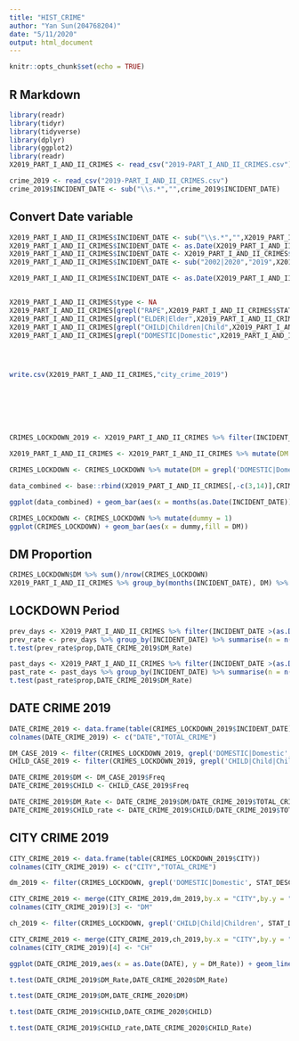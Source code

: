 ```yaml
---
title: "HIST_CRIME"
author: "Yan Sun(204768204)"
date: "5/11/2020"
output: html_document
---
```


```r
knitr::opts_chunk$set(echo = TRUE)
```

## R Markdown

```r
library(readr)
library(tidyr)
library(tidyverse)
library(dplyr)
library(ggplot2)
library(readr)
X2019_PART_I_AND_II_CRIMES <- read_csv("2019-PART_I_AND_II_CRIMES.csv")
```

```r
crime_2019 <- read_csv("2019-PART_I_AND_II_CRIMES.csv")
crime_2019$INCIDENT_DATE <- sub("\\s.*","",crime_2019$INCIDENT_DATE)
```


## Convert Date variable
```r
X2019_PART_I_AND_II_CRIMES$INCIDENT_DATE <- sub("\\s.*","",X2019_PART_I_AND_II_CRIMES$INCIDENT_DATE)
X2019_PART_I_AND_II_CRIMES$INCIDENT_DATE <- as.Date(X2019_PART_I_AND_II_CRIMES$INCIDENT_DATE,"%m/%d/%y")
X2019_PART_I_AND_II_CRIMES$INCIDENT_DATE <- X2019_PART_I_AND_II_CRIMES$INCIDENT_DATE %>% as.character()
X2019_PART_I_AND_II_CRIMES$INCIDENT_DATE <- sub("2002|2020","2019",X2019_PART_I_AND_II_CRIMES$INCIDENT_DATE)

X2019_PART_I_AND_II_CRIMES$INCIDENT_DATE <- as.Date(X2019_PART_I_AND_II_CRIMES$INCIDENT_DATE)


X2019_PART_I_AND_II_CRIMES$type <- NA
X2019_PART_I_AND_II_CRIMES[grepl("RAPE",X2019_PART_I_AND_II_CRIMES$STAT_DESC),"type"] <- "rape"
X2019_PART_I_AND_II_CRIMES[grepl("ELDER|Elder",X2019_PART_I_AND_II_CRIMES$STAT_DESC),"type"] <- "elder"
X2019_PART_I_AND_II_CRIMES[grepl("CHILD|Children|Child",X2019_PART_I_AND_II_CRIMES$STAT_DESC),"type"] <- "child"
X2019_PART_I_AND_II_CRIMES[grepl("DOMESTIC|Domestic",X2019_PART_I_AND_II_CRIMES$STAT_DESC),"type"] <- "general"




write.csv(X2019_PART_I_AND_II_CRIMES,"city_crime_2019")








```



```r
CRIMES_LOCKDOWN_2019 <- X2019_PART_I_AND_II_CRIMES %>% filter(INCIDENT_DATE >"2019-03-19", INCIDENT_DATE < "2019-05-04")
```





```r

X2019_PART_I_AND_II_CRIMES <- X2019_PART_I_AND_II_CRIMES %>% mutate(DM = grepl('DOMESTIC|Domestic', STAT_DESC))

CRIMES_LOCKDOWN <- CRIMES_LOCKDOWN %>% mutate(DM = grepl('DOMESTIC|Domestic', STAT_DESC))

data_combined <- base::rbind(X2019_PART_I_AND_II_CRIMES[,-c(3,14)],CRIMES_LOCKDOWN)

ggplot(data_combined) + geom_bar(aes(x = months(as.Date(INCIDENT_DATE)), fill = DM))

CRIMES_LOCKDOWN <- CRIMES_LOCKDOWN %>% mutate(dummy = 1)
ggplot(CRIMES_LOCKDOWN) + geom_bar(aes(x = dummy,fill = DM))
```


## DM Proportion

```r
CRIMES_LOCKDOWN$DM %>% sum()/nrow(CRIMES_LOCKDOWN)
X2019_PART_I_AND_II_CRIMES %>% group_by(months(INCIDENT_DATE), DM) %>% summarise(n = n()) %>% mutate(prop = n/sum(n))
```

## LOCKDOWN Period

```r
prev_days <- X2019_PART_I_AND_II_CRIMES %>% filter(INCIDENT_DATE >(as.Date("2019-03-19")-30), INCIDENT_DATE < (as.Date("2019-05-04")-30))
prev_rate <- prev_days %>% group_by(INCIDENT_DATE) %>% summarise(n = n(),DM = sum(DM)) %>% mutate(prop = DM/n) 
t.test(prev_rate$prop,DATE_CRIME_2019$DM_Rate)

past_days <- X2019_PART_I_AND_II_CRIMES %>% filter(INCIDENT_DATE >(as.Date("2019-03-19")+30), INCIDENT_DATE < (as.Date("2019-05-04")+30))
past_rate <- past_days %>% group_by(INCIDENT_DATE) %>% summarise(n = n(),DM = sum(DM)) %>% mutate(prop = DM/n) 
t.test(past_rate$prop,DATE_CRIME_2019$DM_Rate)
```


## DATE CRIME 2019

```r
DATE_CRIME_2019 <- data.frame(table(CRIMES_LOCKDOWN_2019$INCIDENT_DATE))
colnames(DATE_CRIME_2019) <- c("DATE","TOTAL_CRIME")

DM_CASE_2019 <- filter(CRIMES_LOCKDOWN_2019, grepl('DOMESTIC|Domestic', STAT_DESC))$INCIDENT_DATE %>% table() %>% data.frame()
CHILD_CASE_2019 <- filter(CRIMES_LOCKDOWN_2019, grepl('CHILD|Child|Children', STAT_DESC))$INCIDENT_DATE %>% table() %>% data.frame()

DATE_CRIME_2019$DM <- DM_CASE_2019$Freq
DATE_CRIME_2019$CHILD <- CHILD_CASE_2019$Freq

DATE_CRIME_2019$DM_Rate <- DATE_CRIME_2019$DM/DATE_CRIME_2019$TOTAL_CRIME
DATE_CRIME_2019$CHILD_rate <- DATE_CRIME_2019$CHILD/DATE_CRIME_2019$TOTAL_CRIME

```


## CITY CRIME 2019

```r
CITY_CRIME_2019 <- data.frame(table(CRIMES_LOCKDOWN_2019$CITY))
colnames(CITY_CRIME_2019) <- c("CITY","TOTAL_CRIME")

dm_2019 <- filter(CRIMES_LOCKDOWN, grepl('DOMESTIC|Domestic', STAT_DESC))$CITY %>% table() %>% data.frame()

CITY_CRIME_2019 <- merge(CITY_CRIME_2019,dm_2019,by.x = "CITY",by.y = ".",all.x = TRUE)
colnames(CITY_CRIME_2019)[3] <- "DM"

ch_2019 <- filter(CRIMES_LOCKDOWN, grepl('CHILD|Child|Children', STAT_DESC))$CITY %>% table() %>% data.frame()

CITY_CRIME_2019 <- merge(CITY_CRIME_2019,ch_2019,by.x = "CITY",by.y = ".",all.x = TRUE)
colnames(CITY_CRIME_2019)[4] <- "CH"
```




```r
ggplot(DATE_CRIME_2019,aes(x = as.Date(DATE), y = DM_Rate)) + geom_line(aes(color = "2019"))+geom_line(mapping = aes(x = as.Date(DATE), y = DM_Rate, color = "2020"), data = DATE_CRIME_2020)

t.test(DATE_CRIME_2019$DM_Rate,DATE_CRIME_2020$DM_Rate)
```

```r
t.test(DATE_CRIME_2019$DM,DATE_CRIME_2020$DM)
```

```r
t.test(DATE_CRIME_2019$CHILD,DATE_CRIME_2020$CHILD)
```

```r
t.test(DATE_CRIME_2019$CHILD_rate,DATE_CRIME_2020$CHILD_Rate)
```

